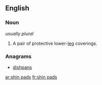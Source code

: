 ==English==

===Noun===
{{head|en|head=[[shin]] [[pad]]s}}  ''usually plural''

# {{plural of|shin pad}}  A pair of protective lower-[[leg]] coverings.

===Anagrams===
* [[dishpans#English|dishpans]]

[[ar:shin pads]]
[[fr:shin pads]]